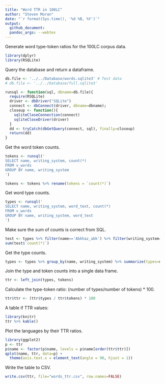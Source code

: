 ```yaml
---
title: "Word TTR in 100LC"
author: "Steven Moran"
date: "`r format(Sys.time(), '%d %B, %Y')`"
output:
  github_document:
  pandoc_args: --webtex
---
```


Generate word type-token ratios for the 100LC corpus data.

```r
library(dplyr)
library(RSQLite)
```

Query the database and return a dataframe.

```r
db.file <- '../../Database/words.sqlite3' # Test data
# db.file <- '../../Database/full.sqlite3'

runsql <- function(sql, dbname=db.file){
  require(RSQLite)
  driver <- dbDriver("SQLite")
  connect <- dbConnect(driver, dbname=dbname);
  closeup <- function(){
    sqliteCloseConnection(connect)
    sqliteCloseDriver(driver)
  }
  dd <- tryCatch(dbGetQuery(connect, sql), finally=closeup)
  return(dd)
}
```

Get the word token counts.

```r
tokens <- runsql('
SELECT name, writing_system, count(*) 
FROM v_words 
GROUP BY name, writing_system
')

tokens <- tokens %>% rename(tokens = `count(*)`)
```

Get word type counts.

```r
types <- runsql('
SELECT name, writing_system, word_text, count(*) 
FROM v_words 
GROUP BY name, writing_system, word_text
')
```

Make sure the sum of counts is correct from SQL.

```r
test <- types %>% filter(name=='Abkhaz_abk') %>% filter(writing_system=='Cyrl') %>% select('count(*)')
sum(test$`count(*)`)
```

Get the type counts.

```r
types <- types %>% group_by(name, writing_system) %>% summarize(types=n())
```

Join the type and token counts into a single data frame.

```r
ttr <- left_join(types, tokens)
```

Calculate the type-token ratio: (number of types/number of tokens) * 100.

```r
ttr$ttr <- (ttr$types / ttr$tokens) * 100
```

A table if TTR values:

```r
library(knitr)
ttr %>% kable()
```

Plot the languages by their TTR ratios.

```r
library(ggplot2)
p <- ttr
p$name <- factor(p$name, levels = p$name[order(ttr$ttr)])
qplot(name, ttr, data=p) +
  theme(axis.text.x = element_text(angle = 90, hjust = 1))
```

Write the table to CSV.

```r
write.csv(ttr, file="words_ttr.csv", row.names=FALSE)
```